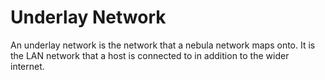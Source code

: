 # Underlay Network

An underlay network is the network that a nebula network maps onto. It is the LAN network that a host is connected to in addition to the wider internet.
